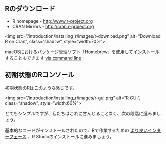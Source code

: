 ## Rのダウンロード

* R homepage - [http://www.r-project.org](http://www.r-project.org)
* CRAN Mirrors - [http://cran.r-project.org](http://cran.r-project.org)

<img src="/introduction/installing_r/images/r-download.png" alt="Download R on Cran", class="shadow", style="width:70%">

macOSにおけるパッケージ管理ソフト「Homebrew」を使用してインストールすることもできます [via command line](http://tristanpenman.com/blog/posts/2015/10/20/installing-r-and-rstudio-on-mac-os-x/)

## 初期状態のRコンソール

初期状態のRはこのような感じです。

<img src="/introduction/installing_r/images/r-gui.png" alt="R GUI", class="shadow", style="width:60%">

とてもシンプルですが、私たちはこれに甘んじることなく、次の段階に進みましょう。

基本的なコードがインストールされたので、Rで作業するための [より良いインターフェース](../../installing_rstudio/installing-rstudio/) 、R Studioのインストールに進みましょう。
